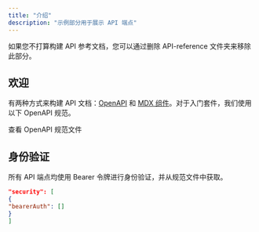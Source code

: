 ```yaml
---
title: "介绍"
description: "示例部分用于展示 API 端点"
---
```


<UpdatedAt />


<Note>
如果您不打算构建 API 参考文档，您可以通过删除 API-reference 文件夹来移除此部分。
</Note>

## 欢迎

有两种方式来构建 API 文档：[OpenAPI](https://aitoearn.com/docs/API-playground/openAPI/设置) 和 [MDX 组件](https://aitoearn.com/docs/API-playground/mdx/配置)。对于入门套件，我们使用以下 OpenAPI 规范。

<Card title="植物商店端点" icon="leaf" href="https://github.com/aitoearn/starter/blob/main/api-reference/openapi.json">
查看 OpenAPI 规范文件
</Card>

## 身份验证

所有 API 端点均使用 Bearer 令牌进行身份验证，并从规范文件中获取。

```json
"security": [
{
"bearerAuth": []
}
]
```
